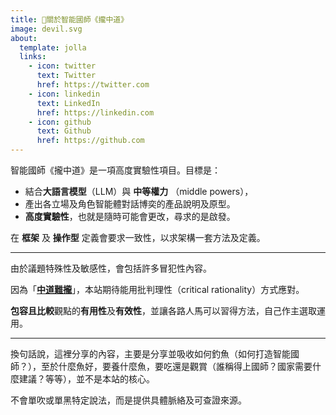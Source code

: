 ```yaml
---
title: 🌌關於智能國師《攏中道》
image: devil.svg
about:
  template: jolla
  links:
    - icon: twitter
      text: Twitter
      href: https://twitter.com
    - icon: linkedin
      text: LinkedIn
      href: https://linkedin.com
    - icon: github
      text: Github
      href: https://github.com
---
```


智能國師《攏中道》是一項高度實驗性項目。目標是：

* 結合**大語言模型**（LLM）與 **中等權力** （middle powers），
* 產出各立場及角色智能體對話博奕的產品說明及原型。
* **高度實驗性**，也就是隨時可能會更改，尋求的是啟發。

在 **框架** 及 **操作型** 定義會要求一致性，以求架構一套方法及定義。

***

由於議題特殊性及敏感性，會包括許多冒犯性內容。

因為「**[中道難攏](posts/poem-center-cannot-hold/index.qmd)**」，本站期待能用批判理性（critical rationality）方式應對。

**包容且比較**觀點的**有用性**及**有效性**，並讓各路人馬可以習得方法，自己作主選取運用。

***

換句話說，這裡分享的內容，主要是分享並吸收如何釣魚（如何打造智能國師？），至於什麼魚好，要養什麼魚，要吃還是觀賞（誰稱得上國師？國家需要什麼建議？等等），並不是本站的核心。

不會單吹或單黑特定說法，而是提供具體脈絡及可查證來源。

<!-- book sale plug -->

